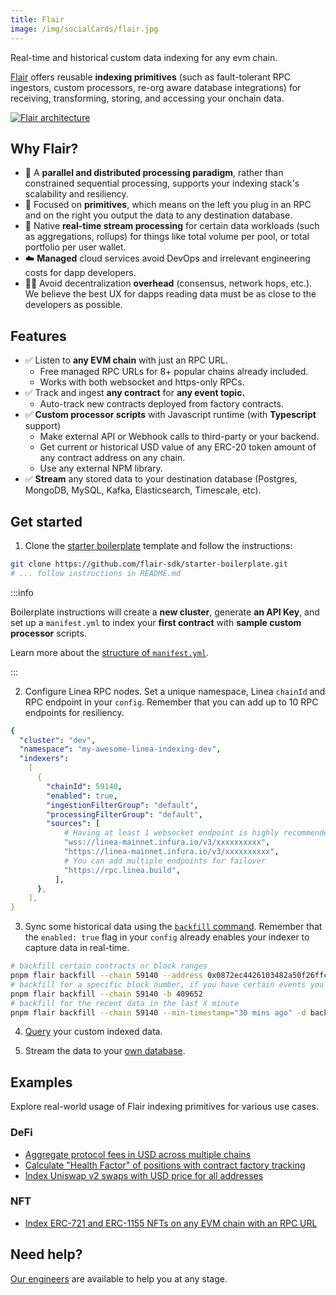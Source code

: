 ```yaml
---
title: Flair
image: /img/socialCards/flair.jpg
---
```


Real-time and historical custom data indexing for any evm chain.

[Flair](https://flair.dev) offers reusable **indexing primitives** (such as
fault-tolerant RPC ingestors, custom processors, re-org aware database
integrations) for receiving, transforming, storing, and accessing your onchain
data.

<div class="center-container">
  <div class="img-large">
    <a href="https://docs.flair.dev/">
      <img
        src="/img/developers/tooling/data_indexers/flair/Linea_Flair_1.png"
        alt="Flair architecture"
      />
    </a>
  </div>
</div>

## Why Flair?

- 🚀 A **parallel and distributed processing paradigm**, rather than constrained
  sequential processing, supports your indexing stack's scalability and
  resiliency.
- 🧩 Focused on **primitives**, which means on the left you plug in an RPC and
  on the right you output the data to any destination database.
- 🚄 Native **real-time stream processing** for certain data workloads (such as
  aggregations, rollups) for things like total volume per pool, or total
  portfolio per user wallet.
- ☁️ **Managed** cloud services avoid DevOps and irrelevant engineering costs
  for dapp developers.
- 🧑‍💻 Avoid decentralization **overhead** (consensus, network hops, etc.). We
  believe the best UX for dapps reading data must be as close to the developers
  as possible.

## Features

- ✅ Listen to **any EVM chain** with just an RPC URL.
  - Free managed RPC URLs for 8+ popular chains already included.
  - Works with both websocket and https-only RPCs.
- ✅ Track and ingest **any contract** for **any event topic.**
  - Auto-track new contracts deployed from factory contracts.
- ✅ **Custom processor scripts** with Javascript runtime (with **Typescript**
  support)
  - Make external API or Webhook calls to third-party or your backend.
  - Get current or historical USD value of any ERC-20 token amount of any
    contract address on any chain.
  - Use any external NPM library.
- ✅ **Stream** any stored data to your destination database (Postgres, MongoDB,
  MySQL, Kafka, Elasticsearch, Timescale, etc).

## Get started

1. Clone the [starter boilerplate](https://github.com/flair-sdk/starter-boilerplate)
   template and follow the instructions:

```bash
git clone https://github.com/flair-sdk/starter-boilerplate.git
# ... follow instructions in README.md
```

:::info

Boilerplate instructions will create a **new cluster**, generate **an API Key**,
and set up a `manifest.yml` to index your **first contract** with **sample
custom processor** scripts.

Learn more about the [structure of `manifest.yml`](https://docs.flair.dev/reference/manifest.yml).

:::

2. Configure Linea RPC nodes. Set a unique namespace, Linea `chainId` and RPC
   endpoint in your `config`. Remember that you can add up to 10 RPC endpoints
   for resiliency.

```yaml
{
  "cluster": "dev",
  "namespace": "my-awesome-linea-indexing-dev",
  "indexers":
    [
      {
        "chainId": 59140,
        "enabled": true,
        "ingestionFilterGroup": "default",
        "processingFilterGroup": "default",
        "sources": [
            # Having at least 1 websocket endpoint is highly recommended
            "wss://linea-mainnet.infura.io/v3/xxxxxxxxxx",
            "https://linea-mainnet.infura.io/v3/xxxxxxxxxx",
            # You can add multiple endpoints for failover
            "https://rpc.linea.build",
          ],
      },
    ],
}
```

3. Sync some historical data using the [`backfill` command](https://docs.flair.dev/reference/backfilling).
Remember that the `enabled: true` flag in your `config` already enables your
indexer to capture data in real-time.

```bash
# backfill certain contracts or block ranges
pnpm flair backfill --chain 59140 --address 0x0872ec4426103482a50f26ffc32acefcec61b3c9 -d backward --max-blocks 10000
# backfill for a specific block number, if you have certain events you wanna test with
pnpm flair backfill --chain 59140 -b 409652
# backfill for the recent data in the last X minute
pnpm flair backfill --chain 59140 --min-timestamp="30 mins ago" -d backward
```

4. [Query](https://docs.flair.dev/#getting-started) your custom indexed data.

5. Stream the data to your [own database](https://docs.flair.dev/reference/database#your-own-database).

## Examples

Explore real-world usage of Flair indexing primitives for various use cases.

### DeFi

- [Aggregate protocol fees in USD across multiple chains](https://github.com/flair-sdk/examples/tree/main/aggregate-protocol-fees-in-usd)
- [Calculate "Health Factor" of positions with contract factory tracking](https://github.com/flair-sdk/examples/tree/main/health-factor-with-factory-tracking)
- [Index Uniswap v2 swaps with USD price for all addresses](https://github.com/flair-sdk/examples/tree/main/uniswap-v2-events-from-all-contracts-with-usd-price)

### NFT

- [Index ERC-721 and ERC-1155 NFTs on any EVM chain with an RPC URL](https://github.com/flair-sdk/examples/tree/main/erc721-and-erc1155-nft-indexing)

## Need help?

[Our engineers](https://docs.flair.dev/talk-to-an-engineer) are available to
help you at any stage.
